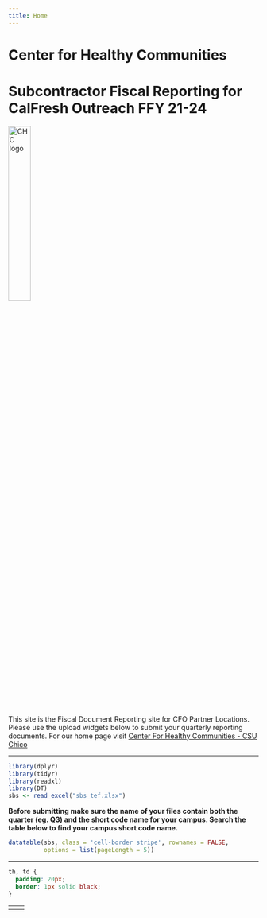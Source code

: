 ```yaml
---
title: Home
---
```


# Center for Healthy Communities 
# Subcontractor Fiscal Reporting for CalFresh Outreach FFY 21-24

<img src="chc-logo.jpg" alt="CHC logo" width="30%"/>

This site is the Fiscal Document Reporting site for CFO Partner Locations. Please use the upload widgets below to submit your quarterly reporting documents. For our home page visit [Center For Healthy Communities - CSU Chico](http://www.csuchico.edu/chc/)

----

```r
library(dplyr)
library(tidyr)
library(readxl)
library(DT)
sbs <- read_excel("sbs_tef.xlsx")
```


**Before submitting make sure the name of your files contain both the quarter (eg. Q3) and the short code name for your campus. Search the table below to find your campus short code name.**

```r
datatable(sbs, class = 'cell-border stripe', rownames = FALSE,
          options = list(pageLength = 5))
```

----

```css
th, td {
  padding: 20px;
  border: 1px solid black;
}
```


 <table style="width:100%">
  <tr>
    <td><script src="https://csuchico.app.box.com/upload-widget/embed.js?folderID=61817025515&height=420&isDescriptionFieldShown=0&isEmailRequired=1&title=Time%20and%20Effort%20File(s)&token=dyua1vg9v07hb5ek8dmis64au4x9g3bq&width=385" type="text/javascript"></script></td>
    <td><script src="https://csuchico.app.box.com/upload-widget/embed.js?folderID=61819231600&height=420&isDescriptionFieldShown=0&isEmailRequired=1&title=Invoice%20and%20State%20Share%20Files&token=vq1x67481c88ryaes8o8ed9udwo90nha&width=385" type="text/javascript"></script></td>
  </tr>
</table> 

<br><br>